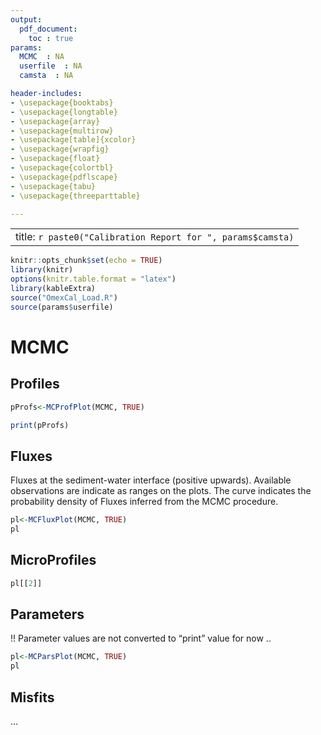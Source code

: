 ```yaml
---
output:
  pdf_document:
    toc : true
params:
  MCMC  : NA
  userfile  : NA
  camsta  : NA

header-includes:
- \usepackage{booktabs}
- \usepackage{longtable}
- \usepackage{array}
- \usepackage{multirow}
- \usepackage[table]{xcolor}
- \usepackage{wrapfig}
- \usepackage{float}
- \usepackage{colortbl}
- \usepackage{pdflscape}
- \usepackage{tabu}
- \usepackage{threeparttable}

---
```


---
title: `r paste0("Calibration Report for ", params$camsta)`
---

```r
knitr::opts_chunk$set(echo = TRUE)
library(knitr)
options(knitr.table.format = "latex")
library(kableExtra)
source("OmexCal_Load.R")
source(params$userfile)
```
# MCMC

## Profiles

```r

pProfs<-MCProfPlot(MCMC, TRUE)

print(pProfs)
```

\pagebreak

## Fluxes

Fluxes at the sediment-water interface (positive upwards). Available observations are indicate as ranges on the plots.
The curve indicates the probability density of Fluxes inferred from the MCMC procedure.

```r

pl<-MCFluxPlot(MCMC, TRUE)
pl

```

\pagebreak

## MicroProfiles

```r

pl[[2]]

```


\pagebreak

## Parameters

!! Parameter values are not converted to "print" value for now .. 


```r

pl<-MCParsPlot(MCMC, TRUE)
pl

```

\pagebreak

## Misfits

...